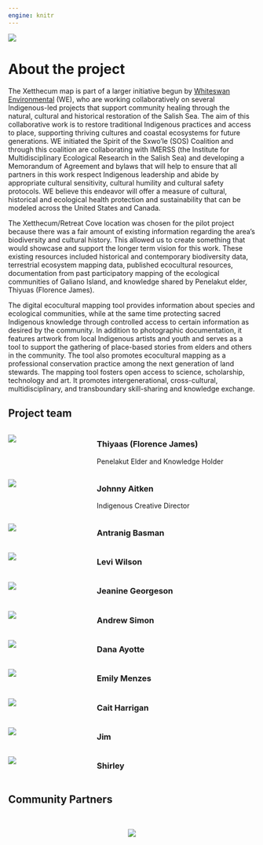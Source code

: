 ```yaml
---
engine: knitr
---
```


:::: {.column-screen}
<div class="image-container">
  <img src="files/banner_about.png">
</div>
::::

# About the project 

The Xetthecum map is part of a larger initiative begun by [Whiteswan Environmental](https://www.whiteswanenvironmental.org/digital-ecocultural-mapping.html) (WE), who are working collaboratively on several Indigenous-led projects that support community healing through the natural, cultural and historical restoration of the Salish Sea. The aim of this collaborative work is to restore traditional Indigenous practices and access to place, supporting thriving cultures and coastal ecosystems for future generations. WE initiated the Spirit of the Sxwo’le (SOS) Coalition and through this coalition are collaborating with IMERSS (the Institute for Multidisciplinary Ecological Research in the Salish Sea) and developing a Memorandum of Agreement and bylaws that will help to ensure that all partners in this work respect Indigenous leadership and abide by appropriate cultural sensitivity, cultural humility and cultural safety protocols. WE believe this endeavor will offer a measure of cultural, historical and ecological health protection and sustainability that can be modeled across the United States and Canada.

The Xetthecum/Retreat Cove location was chosen for the pilot project because there was a fair amount of existing information regarding the area’s biodiversity and cultural history. This allowed us to create something that would showcase and support the longer term vision for this work. These existing resources included historical and contemporary biodiversity data, terrestrial ecosystem mapping data, published ecocultural resources, documentation from past participatory mapping of the ecological communities of Galiano Island, and knowledge shared by Penelakut elder, Thiyuas (Florence James). 

The digital ecocultural mapping tool provides information about species and ecological communities, while at the same time protecting sacred Indigenous knowledge through controlled access to certain information as desired by the community. In addition to photographic documentation, it features artwork from local Indigenous artists and youth and serves as a tool to support the gathering of place-based stories from elders and others in the community. The tool also promotes ecocultural mapping as a professional conservation practice among the next generation of land stewards. The mapping tool fosters open access to science, scholarship, technology and art. It promotes intergenerational, cross-cultural, multidisciplinary, and transboundary skill-sharing and knowledge exchange. 



## Project team

:::: {.columns}

::: {.column width="20%"}
![](files/florence.png)
:::

::: {.column width="10%"}
<!-- empty column to create gap -->
:::

::: {.column width="70%"}
### Thiyaas (Florence James)

Penelakut Elder and Knowledge Holder

:::
::::

:::: {.columns}

::: {.column width="20%"}
![](files/johnny.png)
:::

::: {.column width="10%"}
<!-- empty column to create gap -->
:::

::: {.column width="70%"}
### Johnny Aitken

Indigenous Creative Director
:::
::::

:::: {.columns}

::: {.column width="20%"}
![](files/antranig.png)
:::

::: {.column width="10%"}
<!-- empty column to create gap -->
:::

::: {.column width="70%"}
### Antranig Basman
:::
::::

:::: {.columns}

::: {.column width="20%"}
![](files/levi.png)
:::

::: {.column width="10%"}
<!-- empty column to create gap -->
:::

::: {.column width="70%"}
### Levi Wilson 
:::
::::


:::: {.columns}

::: {.column width="20%"}
![](files/jeanine.png)
:::

::: {.column width="10%"}
<!-- empty column to create gap -->
:::

::: {.column width="70%"}
### Jeanine Georgeson
:::
::::


:::: {.columns}

::: {.column width="20%"}
![](files/andrew.png)
:::

::: {.column width="10%"}
<!-- empty column to create gap -->
:::

::: {.column width="70%"}
### Andrew Simon
:::
::::


:::: {.columns}

::: {.column width="20%"}
![](files/dana.png)
:::

::: {.column width="10%"}
<!-- empty column to create gap -->
:::

::: {.column width="70%"}
### Dana Ayotte
:::
::::

:::: {.columns}

::: {.column width="20%"}
![](files/emily.png)
:::

::: {.column width="10%"}
<!-- empty column to create gap -->
:::

::: {.column width="70%"}
### Emily Menzes
:::
::::

:::: {.columns}

::: {.column width="20%"}
![](files/cait.jpg)
:::

::: {.column width="10%"}
<!-- empty column to create gap -->
:::

::: {.column width="70%"}
### Cait Harrigan
:::
::::

:::: {.columns}

::: {.column width="20%"}
![](files/team_member.png)
:::

::: {.column width="10%"}
<!-- empty column to create gap -->
:::

::: {.column width="70%"}
### Jim 
:::
::::

:::: {.columns}

::: {.column width="20%"}
![](files/team_member.png)
:::

::: {.column width="10%"}
<!-- empty column to create gap -->
:::

::: {.column width="70%"}
### Shirley
:::
::::

## Community Partners


<br>

:::: {.column-page}
<center>
![](files/icon_array.png)
</center>
::::
